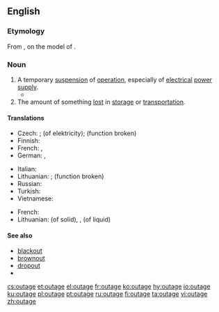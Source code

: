 ==English==
{{wikipedia|dab=outage}}

===Etymology===
From {{suffix|out|age|lang=en}}, on the model of {{m|en|shortage}}.

===Noun===
{{en-noun}}

# A temporary [[suspension]] of [[operation]], especially of [[electrical]] [[power]] [[supply]].
#* {{quote-magazine|date=2013-07-20|volume=408|issue=8845|magazine={{w|The Economist}}
|title=[http://www.economist.com/news/http://www.economist.com/news/asia/21582043-villagers-enjoy-sunlight-after-dark-out-gloom Out of the gloom]
|passage=[Rural solar plant] schemes are of little help to industry or other heavy users of electricity. Nor is solar power yet as cheap as the grid. For all that, the rapid arrival of electric light to Indian villages is long overdue. When the national grid suffers its next huge '''outage''', as it did in July 2012 when hundreds of millions were left in the dark, look for specks of light in the villages.}}
# The amount of something [[lost]] in [[storage]] or [[transportation]].

====Translations====
{{trans-top|suspension of operation}}
* Czech: {{t|cs|prostoj|m}}; {{t|cs|výpadek|m}} (of elektricity); {{t+|cs|porucha|f}} (function broken)
* Finnish: {{t|fi|katkos}}
* French: {{t+|fr|panne}}, {{t+|fr|interruption}}
* German: {{t+|de|Ausfall|m}}, {{t+|de|Stromausfall|m}}
{{trans-mid}}
* Italian: {{t+|it|black-out|m}}
* Lithuanian: {{t|lt|prastova|f}}; {{t|lt|gedimas|m}} (function broken)
* Russian: {{t+|ru|ава́рия}}
* Turkish: {{t+|tr|kesinti}}
* Vietnamese: {{t-needed|vi}}
{{trans-bottom}}

{{trans-top|amount lost in storage or transportation}}
* French: {{t|fr|perte de marchandise}}
* Lithuanian: {{t|lt|nubyrėjimas|m}} (of solid), {{t|lt|nutekėjimas|m}}, {{t|lt|nuotekis|m}} (of liquid)
{{trans-mid}}
{{trans-bottom}}

====See also====
* [[blackout]]
* [[brownout]]
* [[dropout]]
* {{l|en|power cut}}

[[cs:outage]]
[[et:outage]]
[[el:outage]]
[[fr:outage]]
[[ko:outage]]
[[hy:outage]]
[[io:outage]]
[[ku:outage]]
[[pl:outage]]
[[pt:outage]]
[[ru:outage]]
[[fi:outage]]
[[ta:outage]]
[[vi:outage]]
[[zh:outage]]
